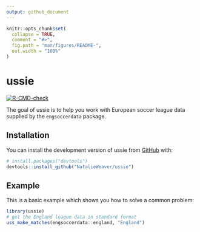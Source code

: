 ```yaml
---
output: github_document
---
```


<!-- README.md is generated from README.Rmd. Please edit that file -->

```r
knitr::opts_chunk$set(
  collapse = TRUE,
  comment = "#>",
  fig.path = "man/figures/README-",
  out.width = "100%"
)
```

# ussie

<!-- badges: start -->
[![R-CMD-check](https://github.com/NatalieWeaver/ussie/actions/workflows/R-CMD-check.yaml/badge.svg)](https://github.com/NatalieWeaver/ussie/actions/workflows/R-CMD-check.yaml)
<!-- badges: end -->

The goal of ussie is to help you work with European soccer league data supplied by the `engsoccerdata` package.

## Installation

You can install the development version of ussie from [GitHub](https://github.com/) with:

``` r
# install.packages("devtools")
devtools::install_github("NatalieWeaver/ussie")
```

## Example

This is a basic example which shows you how to solve a common problem:

```r
library(ussie)
# get the England league data in standard format
uss_make_matches(engsoccerdata::england, "England")
```


